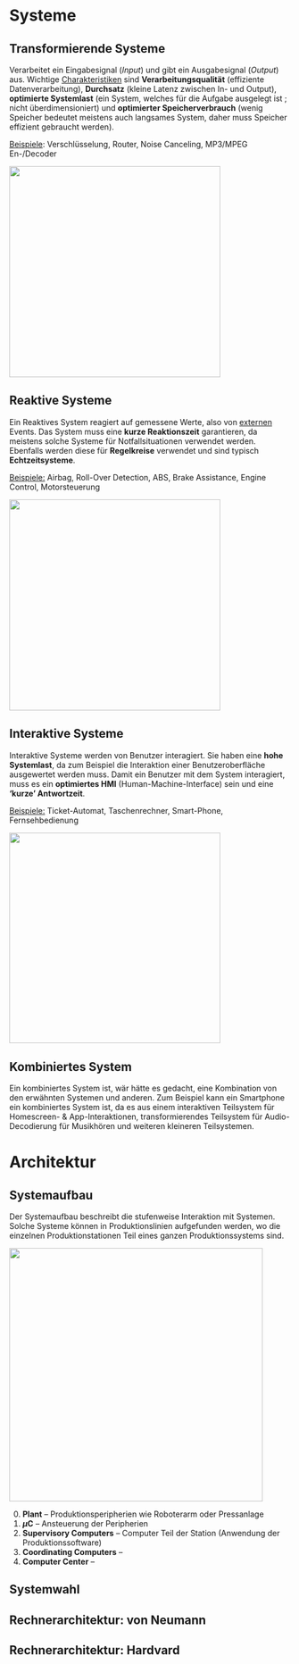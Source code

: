 # Systeme

## Transformierende Systeme

Verarbeitet ein Eingabesignal (*Input*) und gibt ein Ausgabesignal (*Output*) aus. Wichtige [Charakteristiken]{.underline} sind **Verarbeitungsqualität** (effiziente Datenverarbeitung), **Durchsatz** (kleine Latenz zwischen In- und Output), **optimierte Systemlast** (ein System, welches für die Aufgabe ausgelegt ist ; nicht überdimensioniert) und **optimierter Speicherverbrauch** (wenig Speicher bedeutet meistens auch langsames System, daher muss Speicher effizient gebraucht werden).

[Beispiele]{.underline}: Verschlüsselung, Router, Noise Canceling, MP3/MPEG En-/Decoder

![](images/transform_system.png){fig-align="center" width="10cm"}

## Reaktive Systeme

Ein Reaktives System reagiert auf gemessene Werte, also von [externen]{.underline} Events. Das System muss eine **kurze Reaktionszeit** garantieren, da meistens solche Systeme für Notfallsituationen verwendet werden. Ebenfalls werden diese für **Regelkreise** verwendet und sind typisch **Echtzeitsysteme**.

[Beispiele:]{.underline} Airbag, Roll-Over Detection, ABS, Brake Assistance, Engine Control, Motorsteuerung

![](images/reactive_system.png){fig-align="center" width="10cm"}

## Interaktive Systeme

Interaktive Systeme werden von Benutzer interagiert. Sie haben eine **hohe Systemlast**, da zum Beispiel die Interaktion einer Benutzeroberfläche ausgewertet werden muss. Damit ein Benutzer mit dem System interagiert, muss es ein **optimiertes HMI** (Human-Machine-Interface) sein und eine **'kurze' Antwortzeit**.

[Beispiele:]{.underline} Ticket-Automat, Taschenrechner, Smart-Phone, Fernsehbedienung

![](images/interactive_system.png){fig-align="center" width="10cm"}


## Kombiniertes System

Ein kombiniertes System ist, wär hätte es gedacht, eine Kombination von den erwähnten Systemen und anderen. Zum Beispiel kann ein Smartphone ein kombiniertes System ist, da es aus einem interaktiven Teilsystem für Homescreen- & App-Interaktionen, transformierendes Teilsystem für Audio-Decodierung für Musikhören und weiteren kleineren Teilsystemen.


# Architektur

## Systemaufbau

Der Systemaufbau beschreibt die stufenweise Interaktion mit Systemen. Solche Systeme können in Produktionslinien aufgefunden werden, wo die einzelnen Produktionstationen Teil eines ganzen Produktionssystems sind.

![](images/systemaufbau.png){fig-align="center" width="12cm"}

0.  **Plant** -- Produktionsperipherien wie Roboterarm oder Pressanlage
1.  **$\mu$C** -- Ansteuerung der Peripherien
2.  **Supervisory Computers** -- Computer Teil der Station (Anwendung der Produktionssoftware)
3.  **Coordinating Computers** --
4.  **Computer Center** --

## Systemwahl

## Rechnerarchitektur: von Neumann

## Rechnerarchitektur: Hardvard
